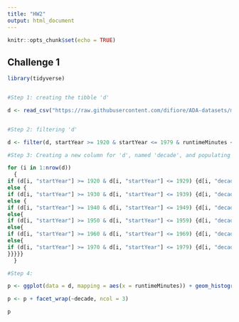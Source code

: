 ```yaml
---
title: "HW2"
output: html_document
---
```


```r
knitr::opts_chunk$set(echo = TRUE)
```


## Challenge 1
```r

library(tidyverse)


#Step 1: creating the tibble 'd'

d <- read_csv("https://raw.githubusercontent.com/difiore/ADA-datasets/master/IMDB-movies.csv")


#Step 2: filtering 'd'

d <- filter(d, startYear >= 1920 & startYear <= 1979 & runtimeMinutes < 240)

#Step 3: Creating a new column for 'd', named 'decade', and populating it with a value that is determined by the value of 'startYear'

for (i in 1:nrow(d))
  {
if (d[i, "startYear"] >= 1920 & d[i, "startYear"] <= 1929) {d[i, "decade"] <- "20s"}
else {
if (d[i, "startYear"] >= 1930 & d[i, "startYear"] <= 1939) {d[i, "decade"] <- "30s"}
else {
if (d[i, "startYear"] >= 1940 & d[i, "startYear"] <= 1949) {d[i, "decade"] <- "40s"}
else{
if (d[i, "startYear"] >= 1950 & d[i, "startYear"] <= 1959) {d[i, "decade"] <- "50s"}
else{
if (d[i, "startYear"] >= 1960 & d[i, "startYear"] <= 1969) {d[i, "decade"] <- "60s"}
else{
if (d[i, "startYear"] >= 1970 & d[i, "startYear"] <= 1979) {d[i, "decade"] <- "70s"}
}}}}}
  }

#Step 4: 

p <- ggplot(data = d, mapping = aes(x = runtimeMinutes)) + geom_histogram(color = "black", fill = "cyan")

p <- p + facet_wrap(~decade, ncol = 3)

p







```